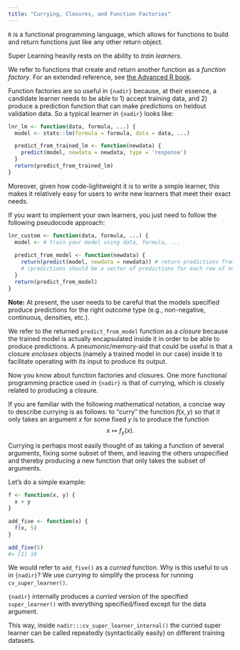 ```yaml
---
title: "Currying, Closures, and Function Factories"
---
```


`R` is a functional programming language, which allows for functions to 
build and return functions just like any other return object. 

Super Learning heavily rests on the ability to _train learners_. 

We refer to functions that create and return another function as a 
_function factory_. For an extended reference, see [the Advanced R book](https://adv-r.hadley.nz/function-factories.html). 

Function factories are so useful in `{nadir}` because, at their essence, 
a candidate learner needs to be able to 1) accept training data, and 2) 
produce a prediction function that can make predictions on heldout
validation data. So a typical learner in `{nadir}` looks like:

```r
lnr_lm <- function(data, formula, ...) {
  model <- stats::lm(formula = formula, data = data, ...)

  predict_from_trained_lm <- function(newdata) {
    predict(model, newdata = newdata, type = 'response')
  }
  return(predict_from_trained_lm)
}
```

Moreover, given how code-lightweight it is to write a simple learner, this makes 
it relatively easy for users to write new learners that meet their exact needs. 

If you want to implement your own learners, you just need to follow the 
following pseudocode approach: 

```r
lnr_custom <- function(data, formula, ...) {
  model <- # train your model using data, formula, ... 
  
  predict_from_model <- function(newdata) {
    return(predict(model, newdata = newdata)) # return predictions from the trained model 
    # (predictions should be a vector of predictions for each row of newdata)
  }
  return(predict_from_model)
}
```

**Note:** At present, the user needs to be careful that the models specified produce
predictions for the right outcome type (e.g., non-negative, continuous, densities, etc.). 

We refer to the returned `predict_from_model` function as a _closure_ because
the trained model is actually encapsulated inside it in order to be able to
produce predictions. A pneumonic/memory-aid that could be useful is that a 
closure _encloses_ objects (namely a trained model in our case) 
inside it to facilitate operating with its input 
to produce its output. 

Now you know about function factories and closures.  One more functional 
programming practice used in `{nadir}` is that of currying, which is closely 
related to producing a closure. 

If you are familiar with the following mathematical notation, a concise way to
describe currying is as follows: to "curry" the function $f(x, y)$ so that it
only takes an argument $x$ for some fixed $y$ is to produce the function $$x
\mapsto f_y(x).$$

Currying is perhaps most easily thought of as taking a function of several 
arguments, fixing some subset of them, and leaving the others unspecified and
thereby producing a new function that only takes the subset of arguments. 

Let's do a simple example: 

```r
f <- function(x, y) {
  x + y
}

add_five <- function(x) {
  f(x, 5)
}

add_five(5)
#> [1] 10 
```

We would refer to `add_five()` as a _curried_ function. Why is this useful to 
us in `{nadir}`?  We use _currying_ to simplify the process for running 
`cv_super_learner()`. 

`{nadir}` internally produces a _curried_ version of the specified `super_learner()` 
with everything specified/fixed except for the data argument. 

This way, inside `nadir:::cv_super_learner_internal()` the curried super learner can be called 
repeatedly (syntactically easily) on different training datasets. 


